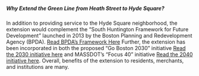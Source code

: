 

##### **Why Extend the Green Line from Heath Street to Hyde Square?**
<Grid container>
    <Grid item justify='center' xs={12} sm={12} md={6}>
        <List>
            <CheckListItem text="Strengthen Boston's Latin Quarter" />
            <CheckListItem text="Promote the goal of environmental justice" />
            <CheckListItem text="Provide better access for more customers with fewer cars" />
            <CheckListItem text="Connect residents with a reliable one-seat ride into the subway system" />
            <CheckListItem text="Protect E-line service from being cut back to Brigham Circle" />
            <CheckListItem text="Environmental Justice and Equality" />
        </List>
    </Grid>
    <Grid item justify='center' xs={12} sm={12} md={6}>
        <List>
            <CheckListItem text="Place Hyde Square on the T map" />
            <CheckListItem text="Help merchants by increasing foot traffic in Hyde Square" />
            <CheckListItem text="Accommodate new residential construction along South Huntington Avenue" />
            <CheckListItem text="Strengthen the MBTA by encouraging new riders and increased fare collections" />
            <CheckListItem text={"Act as a catalyst for the \"completes street design\""} />
            <CheckListItem text="Provide clean electric transit" />
        </List>
    </Grid>
</Grid>

In addition to providing service to the Hyde Square neighborhood, the extension would complement the
“South Huntington Framework for Future Development” launched in 2013 by the Boston Planning and Redevelopment Agency (BPDA).
<a href='http://www.bostonplans.org/getattachment/ab568032-681d-49e4-9c25-c68d6078a1b1'>Read BPDA’s Framework Here</a> Further, the extension has been incorporated in both
the proposed “Go Boston 2030” initiative <a href='https://www.boston.gov/sites/default/files/file/document_files/2017/03/go_boston_2030_-_7_projects_and_policies_spreads_1.pdf'>Read the 2030 initiative here</a>
and MASSDOT’s “Focus 40” initiative <a href='https://static1.squarespace.com/static/57757a3cff7c50f318d8aae0/t/5c904501f9619a6b93cd1ee0/1552958737005/05-Programs.pdf'>Read the 2040 initiative here</a>. Overall, benefits of the extension to residents, merchants, and institutions are many.

